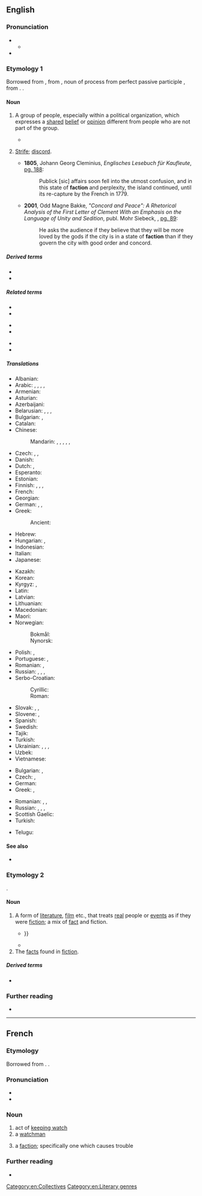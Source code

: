 {{also|-faction|fraction}}
==English==
{{wikipedia}}

===Pronunciation===
* {{IPA|en|/ˈfæk.ʃən/|/ˈfæk.ʃn̩/}}
** {{audio|en|LL-Q1860 (eng)-Vealhurl-faction.wav|Audio (Southern England)}}
* {{rhymes|en|ækʃən|s=2}}

===Etymology 1===
{{root|en|ine-pro|*dʰeh₁-}}
Borrowed from {{bor|en|frm|faction}}, from {{der|en|la|factiō||a group of people acting together, a political faction}}, noun of process from perfect passive participle {{m|la|factus}}, from {{m|la|faciō||do, make}}. {{doublet|en|fashion}}.

====Noun====
{{en-noun|~}}

# {{lb|en|countable}} A group of people, especially within a political organization, which expresses a [[shared]] [[belief]] or [[opinion]] different from people who are not part of the group.
#* {{quote-book|en|title=Essays, Moral and Political|author=[[w:David Hume|David Hume]]|year=1748|chapter=Of Parties in General — How '''factions''' arise and contend.|passage=Real '''factions''' may be divided into those from interest, from principle, and from affection}}
# {{lb|en|uncountable}} [[strife|Strife]]; [[discord]].
#* '''1805''', Johann Georg Cleminius, ''Englisches Lesebuch für Kaufleute'', [http://books.google.com/books?id=B9cRAAAAIAAJ&pg=PA188&dq=faction&lr=&num=100&as_brr=3 pg. 188]:
#*: Publick [sic] affairs soon fell into the utmost confusion, and in this state of '''faction''' and perplexity, the island continued, until its re-capture by the French in 1779.
#* '''2001''', Odd Magne Bakke, ''"Concord and Peace": A Rhetorical Analysis of the First Letter of Clement With an Emphasis on the Language of Unity and Sedition'', publ. Mohr Siebeck, {{ISBN|3161476379}}, [http://books.google.com/books?id=cI1btFqWegoC&pg=PA89&dq=%22faction%22&as_brr=3&sig=R6XBNzJrKPdhILpQQfGC22KlIgc pg. 89]:
#*: He asks the audience if they believe that they will be more loved by the gods if the city is in a state of '''faction''' than if they govern the city with good order and concord.

=====Derived terms=====
* {{l|en|factional}}
* {{l|en|factionalize}}

=====Related terms=====
{{rel-top3|Terms etymologically related to ''faction'' (etymology 1)}}
* {{l|en|-faction}}
* {{l|en|fact}}
{{rel-mid3}}
* {{l|en|factor}}
* {{l|en|factorial}}
{{rel-mid3}}
* {{l|en|factory}}
* {{l|en|fashion}}
{{rel-bottom}}

=====Translations=====
{{trans-top|group of people}}
* Albanian: {{t+|sq|fraksion|m}}
* Arabic: {{t+|ar|فَرِيق|m}}, {{t+|ar|زَمْرَة|f}}, {{t|ar|عُصْبَة}}, {{t+|ar|فَصِيلَة|f}}, {{t|ar|حَلْقَة|f}}
* Armenian: {{t+|hy|խմբակցություն}}
* Asturian: {{t|ast|faición|f}}
* Azerbaijani: {{t|az|fraksiya}}
* Belarusian: {{t|be|фра́кцыя|f}}, {{t|be|клі́ка|f}}, {{t|be|крыло́|n}}, {{t|be|групава́нне|n}}
* Bulgarian: {{t+|bg|фра́кция|f}}, {{t+|bg|кли́ка|f}}
* Catalan: {{t+|ca|facció|f}}
* Chinese:
*: Mandarin: {{t+|cmn|幫派}}, {{t+|cmn|帮派|tr=bāngpài}}, {{t+|cmn|派別}}, {{t+|cmn|派别|tr=pàibié}}, {{t+|cmn|派系|tr=pàixì}}, {{t+|cmn|派|tr=pài}}
* Czech: {{t+|cs|frakce|f}}, {{t+|cs|křídlo|n}}, {{t+|cs|klika|f}}
* Danish: {{t|da|fraktion|c}}
* Dutch: {{t+|nl|fractie|f}}, {{t+|nl|factie|f}}
* Esperanto: {{t|eo|fakcio}}
* Estonian: {{t|et|fraktsioon}}
* Finnish: {{t+|fi|siipi}}, {{t+|fi|suuntaus}}, {{t+|fi|faktio}}, {{t+|fi|fraktio}}
* French: {{t+|fr|faction|f}}
* Georgian: {{t|ka|ფრაქცია}}
* German: {{t+|de|Fraktion|f}}, {{t+|de|Flügel|m}}, {{t+|de|Seite|f}}
* Greek: {{t+|el|φατρία|f}}
*: Ancient: {{t|grc|αἵρεσις|f}}
* Hebrew: {{t+|he|סִיעָה|f|tr=si'á}}
* Hungarian: {{t+|hu|klikk}}, {{t+|hu|frakció}}
* Indonesian: {{t+|id|faksi}}
* Italian: {{t+|it|fazione|f}}
* Japanese: {{t+|ja|派閥|tr=はばつ, habatsu}}
{{trans-mid}}
* Kazakh: {{t|kk|фракция}}
* Korean: {{t+|ko|파벌(派閥)}}
* Kyrgyz: {{t+|ky|фракция}}, {{t+|ky|группировка}}
* Latin: {{t+|la|pars}}
* Latvian: {{t|lv|frakcija|f}}
* Lithuanian: {{t|lt|frakcija|f}}
* Macedonian: {{t|mk|фракција|f}}
* Maori: {{t|mi|uepū}}
* Norwegian:
*: Bokmål: {{t|nb|fraksjon|m}}
*: Nynorsk: {{t|nn|fraksjon|m}}
* Polish: {{t+|pl|frakcja|f}}, {{t+|pl|stronnictwo|n}}
* Portuguese: {{t+|pt|facção|f}} {{q|Brazil}}, {{t+|pt|fação}} {{q|Portugal}}
* Romanian: {{t+|ro|facțiune|f}}, {{t+|ro|fracțiune|f}}
* Russian: {{t+|ru|фра́кция|f}}, {{t+|ru|группиро́вка|f}}, {{t+|ru|кли́ка|f}}, {{t+|ru|крыло́|n}}
* Serbo-Croatian:
*: Cyrillic: {{t|sh|фра̀кција|f}}
*: Roman: {{t+|sh|fràkcija|f}}
* Slovak: {{t|sk|frakcia|f}}, {{t+|sk|krídlo|n}}, {{t|sk|klika|f}}
* Slovene: {{t|sl|frakcija|f}}, {{t+|sl|skupina|f}}
* Spanish: {{t+|es|facción|f}}
* Swedish: {{t+|sv|fraktion|c}}
* Tajik: {{t|tg|фраксия}}
* Turkish: {{t+|tr|fraksiyon}}
* Ukrainian: {{t|uk|фра́кція|f}}, {{t|uk|клі́ка|f}}, {{t|uk|угрупо́вання|n}}, {{t|uk|крило́|n}}
* Uzbek: {{t+|uz|fraksiya}}
* Vietnamese: {{t+|vi|đảng phái}}
{{trans-bottom}}

{{trans-top|strife}}
* Bulgarian: {{t+|bg|разногла́сие|n}}, {{t+|bg|раздо́р|m}}
* Czech: {{t|cs|rozkol|m}}, {{t+|cs|rozpor|m}}
* German: {{t+|de|Spaltung|f}}
* Greek: {{t+|el|διχόνοια|f}}, {{t+|el|φαγωμάρα|f}}
{{trans-mid}}
* Romanian: {{t+|ro|dezbinare|f}}, {{t+|ro|rivalitate|f}}, {{t+|ro|vrajbă|f}}
* Russian: {{t+|ru|раздор|alt=раздо́ры|m-p}}, {{t+|ru|распря|alt=ра́спри|f-p}}, {{t+|ru|интрига|alt=интри́ги|f-p}}, {{t+|ru|разногла́сие|n}}
* Scottish Gaelic: {{t|gd|eadar-dhealachadh|m}}
* Turkish: {{t+|tr|nifak}}
{{trans-bottom}}

{{checktrans-top}}
* Telugu: {{t+check|te|ముఠా}}
{{trans-mid}}
{{trans-bottom}}

====See also====
* {{l|en|splinter group}}

===Etymology 2===
{{blend|en|fact|fiction}}.

====Noun====
{{en-noun|-}}

# {{senseid|en|fiction}} {{lb|en|literature|film}} A form of [[literature]], [[film]] etc., that treats [[real]] people or [[event]]s as if they were [[fiction]]; a mix of [[fact]] and fiction.
#* {{quote-book|en|year=2000|author=Sue Vice|title=Holocaust Fiction|publisher=Psychology Press|isbn=9780415185523|page=93|pageurl=https://books.google.com/books?id=WvAzGzeUqZUC&pg=PA93&dq=%22faction%22+novel&hl=&cd=5&source=gbs_api#v=onepage&q=%22faction%22%20novel&f=false|text=Contemporary reviewers offered different labels in attempts to describe the genre of ''Schindler's List''. Lorna Sage, D.J. Enright and Robert Taubman called it a ‘documentary novel’; Paul Bailey and Gay Firth ‘'''faction'''’; {{...}}}}
#* {{quote-web|en|url=http://www.theguardian.com/commentisfree/2007/nov/12/comment.film|title=The king of faction|date=2007-11-12|author=Mark Lawson|work=The Guardian|passage=[Norman Mailer] was, though, absolutely the daddy of '''faction''', his novels or journalism reporting every conflict from 1939 to Iraq and biographising Americans including John F Kennedy, Marilyn Monroe, Muhammad Ali and Neil Armstrong.}}
# The [[facts]] found in [[fiction]].

=====Derived terms=====
* {{l|en|science faction}}

===Further reading===
* {{pedia|non-fiction novel}}

[[Category:en:Collectives]]
[[Category:en:Literary genres]]

----

==French==

===Etymology===
Borrowed from {{bor|fr|la|factio|factiō, factiōnem}}. {{doublet|fr|façon}}.

===Pronunciation===
* {{fr-IPA}}
* {{audio|fr|LL-Q150 (fra)-Lepticed7-faction.wav|Audio}}

===Noun===
{{fr-noun|f}}

# act of [[keep watch|keeping watch]]
# a [[watchman]]
# {{lb|fr|politics}} a [[#English|faction]]; specifically one which causes trouble

===Further reading===
* {{R:TLFi}}